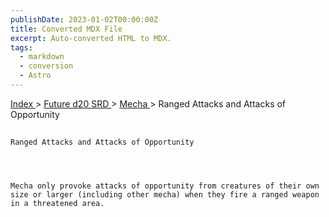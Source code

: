 ```yaml
---
publishDate: 2023-01-02T00:00:00Z
title: Converted MDX File
excerpt: Auto-converted HTML to MDX.
tags:
  - markdown
  - conversion
  - Astro
---
```







[
      Index
     ](-index)
     >
     [
      Future d20 SRD
     ](future-d20-srd-index)
     >
     [
      Mecha
     ](future-d20-srd-mecha-index)
     > Ranged Attacks and Attacks of Opportunity
    




## 
    Ranged Attacks and Attacks of Opportunity
   



    Mecha only provoke attacks of opportunity from creatures of their own size or larger (including other mecha) when they fire a ranged weapon in a threatened area.
   





